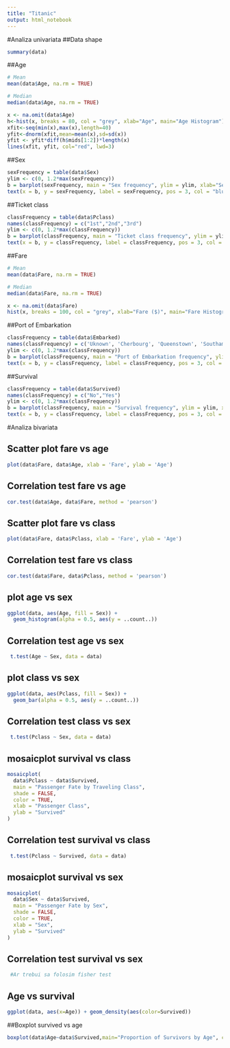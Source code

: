 ```yaml
---
title: "Titanic"
output: html_notebook
---
```


#Analiza univariata
##Data shape
```r
summary(data)
```

##Age
```r
# Mean
mean(data$Age, na.rm = TRUE)
```
```r
# Median
median(data$Age, na.rm = TRUE)
```
```r
x <- na.omit(data$Age)
h<-hist(x, breaks = 80, col = "grey", xlab="Age", main="Age Histogram")
xfit<-seq(min(x),max(x),length=40) 
yfit<-dnorm(xfit,mean=mean(x),sd=sd(x)) 
yfit <- yfit*diff(h$mids[1:2])*length(x) 
lines(xfit, yfit, col="red", lwd=3)
```

##Sex
```r
sexFrequency = table(data$Sex)
ylim <- c(0, 1.2*max(sexFrequency))
b = barplot(sexFrequency, main = "Sex frequency", ylim = ylim, xlab="Sex", ylab = "Frequency")
text(x = b, y = sexFrequency, label = sexFrequency, pos = 3, col = "blue")
```
##Ticket class
```r
classFrequency = table(data$Pclass)
names(classFrequency) = c("1st","2nd","3rd")
ylim <- c(0, 1.2*max(classFrequency))
b = barplot(classFrequency, main = "Ticket class frequency", ylim = ylim, xlab="Ticket class", ylab = "Frequency")
text(x = b, y = classFrequency, label = classFrequency, pos = 3, col = "blue")

```

##Fare
```r
# Mean
mean(data$Fare, na.rm = TRUE)
```
```r
# Median
median(data$Fare, na.rm = TRUE)
```
```r
x <- na.omit(data$Fare)
hist(x, breaks = 100, col = "grey", xlab="Fare ($)", main="Fare Histogram")
```

##Port of Embarkation
```r
classFrequency = table(data$Embarked)
names(classFrequency) = c('Uknown', 'Cherbourg', 'Queenstown', 'Southampton')
ylim <- c(0, 1.2*max(classFrequency))
b = barplot(classFrequency, main = "Port of Embarkation frequency", ylim = ylim, xlab="Ticket class", ylab = "Frequency")
text(x = b, y = classFrequency, label = classFrequency, pos = 3, col = "blue")
```

##Survival
```r
classFrequency = table(data$Survived)
names(classFrequency) = c("No","Yes")
ylim <- c(0, 1.2*max(classFrequency))
b = barplot(classFrequency, main = "Survival frequency", ylim = ylim, xlab="Survived", ylab = "Frequency")
text(x = b, y = classFrequency, label = classFrequency, pos = 3, col = "blue")
```

#Analiza bivariata

## Scatter plot fare vs age
```r
plot(data$Fare, data$Age, xlab = 'Fare', ylab = 'Age')
```
## Correlation test fare vs age
```r
cor.test(data$Age, data$Fare, method = 'pearson')
```
## Scatter plot fare vs class
```r
plot(data$Fare, data$Pclass, xlab = 'Fare', ylab = 'Age')
```

## Correlation test fare vs class
```r
cor.test(data$Fare, data$Pclass, method = 'pearson')
```

## plot age vs sex
```r
ggplot(data, aes(Age, fill = Sex)) +
  geom_histogram(alpha = 0.5, aes(y = ..count..))

```
## Correlation test age vs sex
```r
 t.test(Age ~ Sex, data = data)
```

## plot class vs sex
```r
ggplot(data, aes(Pclass, fill = Sex)) +
  geom_bar(alpha = 0.5, aes(y = ..count..))

```

## Correlation test class vs sex
```r
 t.test(Pclass ~ Sex, data = data)
```

## mosaicplot survival vs class
```r
mosaicplot(
  data$Pclass ~ data$Survived,
  main = "Passenger Fate by Traveling Class",
  shade = FALSE,
  color = TRUE,
  xlab = "Passenger Class",
  ylab = "Survived"
)

```
## Correlation test survival vs class
```r
 t.test(Pclass ~ Survived, data = data)
```
## mosaicplot survival vs sex
```r
mosaicplot(
  data$Sex ~ data$Survived,
  main = "Passenger Fate by Sex",
  shade = FALSE,
  color = TRUE,
  xlab = "Sex",
  ylab = "Survived"
)

```
## Correlation test survival vs sex
```r
 #Ar trebui sa folosim fisher test
```
## Age vs survival
```r
ggplot(data, aes(x=Age)) + geom_density(aes(color=Survived))
```

##Boxplot survived vs age
```r
boxplot(data$Age~data$Survived,main="Proportion of Survivors by Age", col=c('darkseagreen4','salmon4'), xlab="Survived", ylab="Age") 
```

